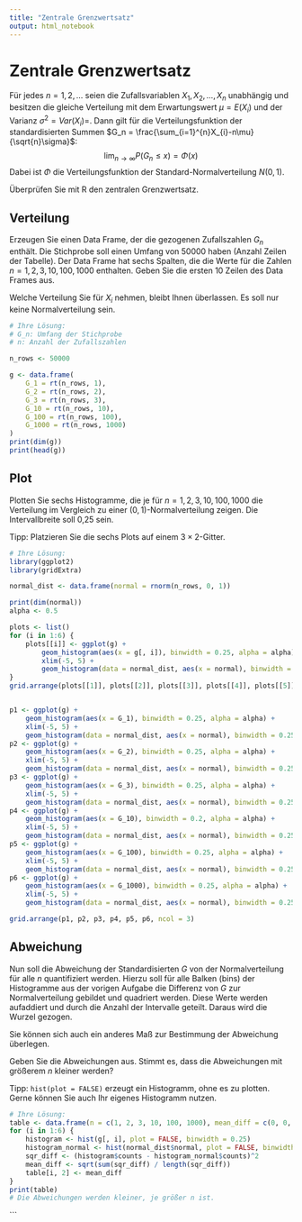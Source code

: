 ```yaml
---
title: "Zentrale Grenzwertsatz"
output: html_notebook
---
```


# Zentrale Grenzwertsatz

Für jedes $n=1,2,\ldots$ seien die Zufallsvariablen $X_1, X_2, \ldots, X_n$ unabhängig und besitzen die gleiche Verteilung mit dem Erwartungswert $\mu = E(X_i)$ und der Varianz $\sigma^2=Var(X_i)=$. Dann gilt für die Verteilungsfunktion der standardisierten Summen $G_n = \frac{\sum_{i=1}^{n}X_{i}-n\mu}{\sqrt{n}\sigma}$:
$$
\lim_{n\rightarrow\infty}P\left(G_n \leq x\right)=\Phi(x)
$$
Dabei ist $\Phi$ die Verteilungsfunktion der Standard-Normalverteilung $N(0,1)$.

Überprüfen Sie mit R den zentralen Grenzwertsatz.

## Verteilung

Erzeugen Sie einen Data Frame, der die gezogenen Zufallszahlen $G_n$ enthält. Die Stichprobe soll einen Umfang von 50000 haben (Anzahl Zeilen der Tabelle). Der Data Frame hat sechs Spalten, die die Werte für die Zahlen $n=1, 2, 3, 10, 100, 1000$ enthalten. Geben Sie die ersten 10 Zeilen des Data Frames aus.

Welche Verteilung Sie für $X_i$ nehmen, bleibt Ihnen überlassen. Es soll nur keine Normalverteilung sein.


```r
# Ihre Lösung:
# G_n: Umfang der Stichprobe
# n: Anzahl der Zufallszahlen

n_rows <- 50000

g <- data.frame(
    G_1 = rt(n_rows, 1),
    G_2 = rt(n_rows, 2),
    G_3 = rt(n_rows, 3),
    G_10 = rt(n_rows, 10),
    G_100 = rt(n_rows, 100),
    G_1000 = rt(n_rows, 1000)
)
print(dim(g))
print(head(g))
```

## Plot

Plotten Sie sechs Histogramme, die je für $n=1, 2, 3, 10, 100, 1000$ die Verteilung im Vergleich zu einer ($0,1$)-Normalverteilung zeigen. Die Intervallbreite soll 0,25 sein.

Tipp: Platzieren Sie die sechs Plots auf einem $3 \times 2$-Gitter.

```r
# Ihre Lösung:
library(ggplot2)
library(gridExtra)

normal_dist <- data.frame(normal = rnorm(n_rows, 0, 1))

print(dim(normal))
alpha <- 0.5

plots <- list()
for (i in 1:6) {
    plots[[i]] <- ggplot(g) +
        geom_histogram(aes(x = g[, i]), binwidth = 0.25, alpha = alpha) +
        xlim(-5, 5) +
        geom_histogram(data = normal_dist, aes(x = normal), binwidth = 0.25, color = "red")
}
grid.arrange(plots[[1]], plots[[2]], plots[[3]], plots[[4]], plots[[5]], plots[[6]], ncol = 3)


p1 <- ggplot(g) +
    geom_histogram(aes(x = G_1), binwidth = 0.25, alpha = alpha) +
    xlim(-5, 5) +
    geom_histogram(data = normal_dist, aes(x = normal), binwidth = 0.25, color = "red")
p2 <- ggplot(g) +
    geom_histogram(aes(x = G_2), binwidth = 0.25, alpha = alpha) +
    xlim(-5, 5) +
    geom_histogram(data = normal_dist, aes(x = normal), binwidth = 0.25, color = "red")
p3 <- ggplot(g) +
    geom_histogram(aes(x = G_3), binwidth = 0.25, alpha = alpha) +
    xlim(-5, 5) +
    geom_histogram(data = normal_dist, aes(x = normal), binwidth = 0.25, color = "red")
p4 <- ggplot(g) +
    geom_histogram(aes(x = G_10), binwidth = 0.2, alpha = alpha) +
    xlim(-5, 5) +
    geom_histogram(data = normal_dist, aes(x = normal), binwidth = 0.25, color = "red")
p5 <- ggplot(g) +
    geom_histogram(aes(x = G_100), binwidth = 0.25, alpha = alpha) +
    xlim(-5, 5) +
    geom_histogram(data = normal_dist, aes(x = normal), binwidth = 0.25, color = "red")
p6 <- ggplot(g) +
    geom_histogram(aes(x = G_1000), binwidth = 0.25, alpha = alpha) +
    xlim(-5, 5) +
    geom_histogram(data = normal_dist, aes(x = normal), binwidth = 0.25, color = "red")

grid.arrange(p1, p2, p3, p4, p5, p6, ncol = 3)
```

## Abweichung

Nun soll die Abweichung der Standardisierten $G$ von der Normalverteilung für alle $n$ quantifiziert werden. Hierzu soll für alle Balken (bins) der Histogramme aus der vorigen Aufgabe die Differenz von $G$ zur Normalverteilung gebildet und quadriert werden. Diese Werte werden aufaddiert und durch die Anzahl der Intervalle geteilt. Daraus wird die Wurzel gezogen.

Sie können sich auch ein anderes Maß zur Bestimmung der Abweichung überlegen.

Geben Sie die Abweichungen aus. Stimmt es, dass die Abweichungen mit größerem $n$ kleiner werden?

Tipp: `hist(plot = FALSE)` erzeugt ein Histogramm, ohne es zu plotten. Gerne können Sie auch Ihr eigenes Histogramm nutzen.

```r
# Ihre Lösung:
table <- data.frame(n = c(1, 2, 3, 10, 100, 1000), mean_diff = c(0, 0, 0, 0, 0, 0))
for (i in 1:6) {
    histogram <- hist(g[, i], plot = FALSE, binwidth = 0.25)
    histogram_normal <- hist(normal_dist$normal, plot = FALSE, binwidth = 0.25)
    sqr_diff <- (histogram$counts - histogram_normal$counts)^2
    mean_diff <- sqrt(sum(sqr_diff) / length(sqr_diff))
    table[i, 2] <- mean_diff
}
print(table)
# Die Abweichungen werden kleiner, je größer n ist.
```
```


